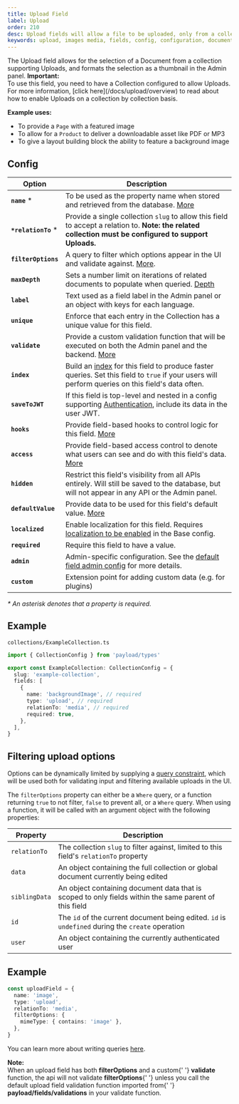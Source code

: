 ```yaml
---
title: Upload Field
label: Upload
order: 210
desc: Upload fields will allow a file to be uploaded, only from a collection supporting Uploads. Learn how to use Upload fields, see examples and options.
keywords: upload, images media, fields, config, configuration, documentation, Content Management System, cms, headless, javascript, node, react, nextjs
---
```


<Banner>
  The Upload field allows for the selection of a Document from a collection supporting Uploads, and
  formats the selection as a thumbnail in the Admin panel.
</Banner>

<Banner type="warning">
  <strong>Important:</strong>
  <br />
  To use this field, you need to have a Collection configured to allow Uploads. For more
  information, [click here](/docs/upload/overview) to read about how to enable Uploads on a
  collection by collection basis.
</Banner>

<LightDarkImage
  srcLight="https://payloadcms.com/images/docs/fields/upload.png"
  srcDark="https://payloadcms.com/images/docs/fields/upload-dark.png"
  alt="Shows an upload field in the Payload admin panel"
  caption="Admin panel screenshot of an Upload field"
/>

**Example uses:**

- To provide a `Page` with a featured image
- To allow for a `Product` to deliver a downloadable asset like PDF or MP3
- To give a layout building block the ability to feature a background image

## Config

| Option               | Description                                                                                                                                                                 |
| -------------------- | --------------------------------------------------------------------------------------------------------------------------------------------------------------------------- |
| **`name`** \*        | To be used as the property name when stored and retrieved from the database. [More](/docs/fields/overview#field-names)                                                      |
| **`*relationTo`** \* | Provide a single collection `slug` to allow this field to accept a relation to. <strong>Note: the related collection must be configured to support Uploads.</strong>        |
| **`filterOptions`**  | A query to filter which options appear in the UI and validate against. [More](#filtering-upload-options).                                                                   |
| **`maxDepth`**       | Sets a number limit on iterations of related documents to populate when queried. [Depth](/docs/getting-started/concepts#depth)                                              |
| **`label`**          | Text used as a field label in the Admin panel or an object with keys for each language.                                                                                     |
| **`unique`**         | Enforce that each entry in the Collection has a unique value for this field.                                                                                                |
| **`validate`**       | Provide a custom validation function that will be executed on both the Admin panel and the backend. [More](/docs/fields/overview#validation)                                |
| **`index`**          | Build an [index](/docs/database/overview) for this field to produce faster queries. Set this field to `true` if your users will perform queries on this field's data often. |
| **`saveToJWT`**      | If this field is top-level and nested in a config supporting [Authentication](/docs/authentication/config), include its data in the user JWT.                               |
| **`hooks`**          | Provide field-based hooks to control logic for this field. [More](/docs/fields/overview#field-level-hooks)                                                                  |
| **`access`**         | Provide field-based access control to denote what users can see and do with this field's data. [More](/docs/fields/overview#field-level-access-control)                     |
| **`hidden`**         | Restrict this field's visibility from all APIs entirely. Will still be saved to the database, but will not appear in any API or the Admin panel.                            |
| **`defaultValue`**   | Provide data to be used for this field's default value. [More](/docs/fields/overview#default-values)                                                                        |
| **`localized`**      | Enable localization for this field. Requires [localization to be enabled](/docs/configuration/localization) in the Base config.                                             |
| **`required`**       | Require this field to have a value.                                                                                                                                         |
| **`admin`**          | Admin-specific configuration. See the [default field admin config](/docs/fields/overview#admin-config) for more details.                                                    |
| **`custom`**         | Extension point for adding custom data (e.g. for plugins)                                                                                                                   |

_\* An asterisk denotes that a property is required._

## Example

`collections/ExampleCollection.ts`

```ts
import { CollectionConfig } from 'payload/types'

export const ExampleCollection: CollectionConfig = {
  slug: 'example-collection',
  fields: [
    {
      name: 'backgroundImage', // required
      type: 'upload', // required
      relationTo: 'media', // required
      required: true,
    },
  ],
}
```

## Filtering upload options

Options can be dynamically limited by supplying a [query constraint](/docs/queries/overview), which will be used both
for validating input and filtering available uploads in the UI.

The `filterOptions` property can either be a `Where` query, or a function returning `true` to not filter, `false` to
prevent all, or a `Where` query. When using a function, it will be
called with an argument object with the following properties:

| Property      | Description                                                                                           |
| ------------- | ----------------------------------------------------------------------------------------------------- |
| `relationTo`  | The collection `slug` to filter against, limited to this field's `relationTo` property                |
| `data`        | An object containing the full collection or global document currently being edited                    |
| `siblingData` | An object containing document data that is scoped to only fields within the same parent of this field |
| `id`          | The `id` of the current document being edited. `id` is `undefined` during the `create` operation      |
| `user`        | An object containing the currently authenticated user                                                 |

## Example

```ts
const uploadField = {
  name: 'image',
  type: 'upload',
  relationTo: 'media',
  filterOptions: {
    mimeType: { contains: 'image' },
  },
}
```

You can learn more about writing queries [here](/docs/queries/overview).

<Banner type="warning">
  <strong>Note:</strong>
  <br />
  When an upload field has both <strong>filterOptions</strong> and a custom{' '}
  <strong>validate</strong> function, the api will not validate <strong>filterOptions</strong>{' '}
  unless you call the default upload field validation function imported from{' '}
  <strong>payload/fields/validations</strong> in your validate function.
</Banner>

